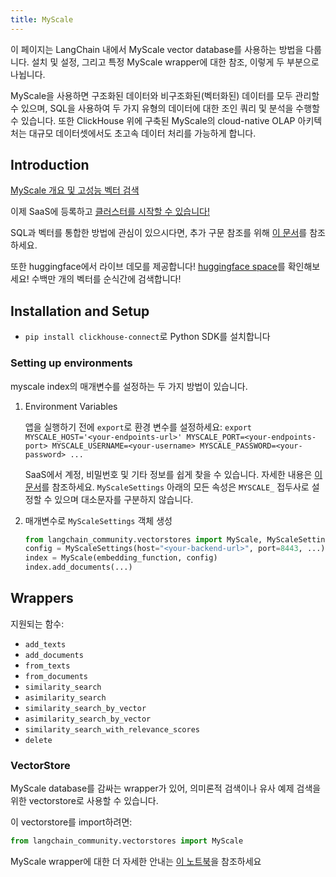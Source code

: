 ```yaml
---
title: MyScale
---
```


이 페이지는 LangChain 내에서 MyScale vector database를 사용하는 방법을 다룹니다.
설치 및 설정, 그리고 특정 MyScale wrapper에 대한 참조, 이렇게 두 부분으로 나뉩니다.

MyScale을 사용하면 구조화된 데이터와 비구조화된(벡터화된) 데이터를 모두 관리할 수 있으며, SQL을 사용하여 두 가지 유형의 데이터에 대한 조인 쿼리 및 분석을 수행할 수 있습니다. 또한 ClickHouse 위에 구축된 MyScale의 cloud-native OLAP 아키텍처는 대규모 데이터셋에서도 초고속 데이터 처리를 가능하게 합니다.

## Introduction

[MyScale 개요 및 고성능 벡터 검색](https://docs.myscale.com/en/overview/)

이제 SaaS에 등록하고 [클러스터를 시작할 수 있습니다!](https://docs.myscale.com/en/quickstart/)

SQL과 벡터를 통합한 방법에 관심이 있으시다면, 추가 구문 참조를 위해 [이 문서](https://docs.myscale.com/en/vector-reference/)를 참조하세요.

또한 huggingface에서 라이브 데모를 제공합니다! [huggingface space](https://huggingface.co/myscale)를 확인해보세요! 수백만 개의 벡터를 순식간에 검색합니다!

## Installation and Setup
- `pip install clickhouse-connect`로 Python SDK를 설치합니다

### Setting up environments

myscale index의 매개변수를 설정하는 두 가지 방법이 있습니다.

1. Environment Variables

    앱을 실행하기 전에 `export`로 환경 변수를 설정하세요:
        `export MYSCALE_HOST='<your-endpoints-url>' MYSCALE_PORT=<your-endpoints-port> MYSCALE_USERNAME=<your-username> MYSCALE_PASSWORD=<your-password> ...`

    SaaS에서 계정, 비밀번호 및 기타 정보를 쉽게 찾을 수 있습니다. 자세한 내용은 [이 문서](https://docs.myscale.com/en/cluster-management/)를 참조하세요.
    `MyScaleSettings` 아래의 모든 속성은 `MYSCALE_` 접두사로 설정할 수 있으며 대소문자를 구분하지 않습니다.

2. 매개변수로 `MyScaleSettings` 객체 생성


    ```python
    from langchain_community.vectorstores import MyScale, MyScaleSettings
    config = MyScaleSettings(host="<your-backend-url>", port=8443, ...)
    index = MyScale(embedding_function, config)
    index.add_documents(...)
    ```

## Wrappers
지원되는 함수:
- `add_texts`
- `add_documents`
- `from_texts`
- `from_documents`
- `similarity_search`
- `asimilarity_search`
- `similarity_search_by_vector`
- `asimilarity_search_by_vector`
- `similarity_search_with_relevance_scores`
- `delete`

### VectorStore

MyScale database를 감싸는 wrapper가 있어, 의미론적 검색이나 유사 예제 검색을 위한 vectorstore로 사용할 수 있습니다.

이 vectorstore를 import하려면:
```python
from langchain_community.vectorstores import MyScale
```

MyScale wrapper에 대한 더 자세한 안내는 [이 노트북](/oss/integrations/vectorstores/myscale)을 참조하세요